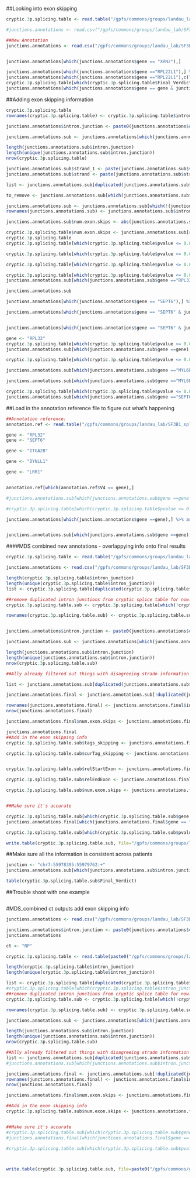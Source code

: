 

##Looking into exon skipping 

```r
cryptic.3p.splicing.table <- read.table("/gpfs/commons/groups/landau_lab/SF3B1_splice_project/9.Splice_pipeline_example_run/CH259/output_files/diff_transcript_output/merge_final_output/logOR_within_cell_type_ALT_3P_Junctions_with_threshold_info.txt")

#junctions.annotations <- read.csv("/gpfs/commons/groups/landau_lab/SF3B1_splice_project/9.Splice_pipeline_example_run/CH259/output_files/leafcutter_outputs/CH259_output/CH259_all.introns.info.w.primary.annotations.txt")

##New Annotation
junctions.annotations <- read.csv("/gpfs/commons/groups/landau_lab/SF3B1_splice_project/9.Splice_pipeline_example_run/CH259/output_files/leafcutter_outputs/CH259_output/CH259_all.introns.info.w.primary.annotations.w.skipping.csv")


junctions.annotations[which(junctions.annotations$gene == "XRN2"),]
```


```r
junctions.annotations[which(junctions.annotations$gene =="RPL22L1"),] %>% arrange(five_prime)
junctions.annotations[which(junctions.annotations$gene =="RPL22L1"),c("chr","start","end","strand_1","five_prime","three_prime","gene","verdict","relStart","relEnd","startClass","endClass")] %>% arrange(five_prime)
cryptic.3p.splicing.table[which(cryptic.3p.splicing.table$Final_Verdict =="Canonical" & cryptic.3p.splicing.table$pvalue <= 0.05),]
junctions.annotations[which(junctions.annotations$gene == gene & junctions.annotations$five_prime == "108216411" ),c("chr","start","end","strand_1","five_prime","three_prime","gene","verdict","relStart","relEnd","startClass","endClass")] %>% arrange(desc(three_prime))
```


##Adding exon skipping information
```r

cryptic.3p.splicing.table
rownames(cryptic.3p.splicing.table) <- cryptic.3p.splicing.table$intron_junction

junctions.annotations$intron.junction <- paste0(junctions.annotations$chr,":",junctions.annotations$start,":",junctions.annotations$end,":",junctions.annotations$strand)

junctions.annotations.sub <- junctions.annotations[which(junctions.annotations$intron.junction %in% intersect(cryptic.3p.splicing.table$intron_junction,junctions.annotations$intron.junction )),]

length(junctions.annotations.sub$intron.junction)
length(unique(junctions.annotations.sub$intron.junction))
nrow(cryptic.3p.splicing.table)

junctions.annotations.sub$strand_1 <- paste(junctions.annotations.sub$strand_1)
junctions.annotations.sub$strand <- paste(junctions.annotations.sub$strand)

list <- junctions.annotations.sub[duplicated(junctions.annotations.sub$intron.junction), ]$intron.junction

to_remove <- junctions.annotations.sub[which(junctions.annotations.sub$intron.junction %in% list & (junctions.annotations.sub$strand != junctions.annotations.sub$strand_1)),]$X

junctions.annotations.sub <- junctions.annotations.sub[which(!(junctions.annotations.sub$X %in% to_remove)),]
rownames(junctions.annotations.sub) <- junctions.annotations.sub$intron.junction

junctions.annotations.sub$num.exon.skips <- abs(junctions.annotations.sub$relStartExon_skipping - junctions.annotations.sub$relEndExon_skipping)

cryptic.3p.splicing.table$num.exon.skips <- junctions.annotations.sub[rownames(cryptic.3p.splicing.table),]$num.exon.skips
cryptic.3p.splicing.table
cryptic.3p.splicing.table[which(cryptic.3p.splicing.table$pvalue <= 0.05 & cryptic.3p.splicing.table$num.exon.skips >0),]
```


```r
cryptic.3p.splicing.table[which(cryptic.3p.splicing.table$pvalue <= 0.05 & cryptic.3p.splicing.table$num.exon.skips >0),] %>% arrange(desc(num.exon.skips))
```

```r
cryptic.3p.splicing.table[which(cryptic.3p.splicing.table$pvalue <= 0.05 & cryptic.3p.splicing.table$num.exon.skips >0),] %>% arrange(desc(num.exon.skips))
```

```r
cryptic.3p.splicing.table[which(cryptic.3p.splicing.table$pvalue <= 0.05 & cryptic.3p.splicing.table$num.exon.skips >0 & cryptic.3p.splicing.table$gene =="RPL32"),] %>% arrange(five_prime)
junctions.annotations.sub[which(junctions.annotations.sub$gene =="RPL32"),c("chr","start","end","strand_1","five_prime","three_prime","gene","verdict","relStart","relEnd","startClass","endClass")] %>% arrange(five_prime)
```

```r
junctions.annotations.sub
```


```r
junctions.annotations[which(junctions.annotations$gene == "SEPT6"),] %>% arrange(desc(relStartExon_skipping))

junctions.annotations[which(junctions.annotations$gene == "SEPT6" & junctions.annotations$end == 119629317),] %>% arrange(end)


junctions.annotations[which(junctions.annotations$gene == "SEPT6" & junctions.annotations$end == 119629317),c("chr","start","end","gene","verdict","relStartExon_skipping","relEndExon_skipping")] %>% arrange(start)
```


```r
gene <- "RPL32"
cryptic.3p.splicing.table[which(cryptic.3p.splicing.table$pvalue <= 0.05 & cryptic.3p.splicing.table$num.exon.skips >0 & cryptic.3p.splicing.table$gene ==gene),] %>% arrange(five_prime)
junctions.annotations.sub[which(junctions.annotations.sub$gene ==gene),c("chr","start","end","strand_1","five_prime","three_prime","gene","verdict","relStart","relEnd","startClass","endClass","relStartExon_skipping","relEndExon_skipping")] %>% arrange(five_prime)
```


```r
cryptic.3p.splicing.table[which(cryptic.3p.splicing.table$pvalue <= 0.05 & cryptic.3p.splicing.table$num.exon.skips >0 & cryptic.3p.splicing.table$gene =="MYL6B"),]

junctions.annotations.sub[which(junctions.annotations.sub$gene =="MYL6B"),c("chr","start","end","strand_1","five_prime","three_prime","gene","verdict","relStart","relEnd","startClass","endClass")] %>% arrange(five_prime)

```


```r
junctions.annotations.sub[which(junctions.annotations.sub$gene =="MYL6B"),]
```


```r
cryptic.3p.splicing.table[which(cryptic.3p.splicing.table$pvalue <= 0.05 & cryptic.3p.splicing.table$num.exon.skips > 0 & cryptic.3p.splicing.table$gene =="SEPT6"),] %>% arrange(five_prime)
junctions.annotations.sub[which(junctions.annotations.sub$gene =="SEPT6"),c("chr","start","end","strand_1","five_prime","three_prime","gene","verdict","relStart","relEnd","startClass","endClass")] %>% arrange(five_prime)
```

##Load in the annotation reference file to figure out what's happening 

```r
##Annotation reference:
annotation.ref <- read.table("/gpfs/commons/groups/landau_lab/SF3B1_splice_project/ONT_Splice_Pipeline/bin/annotation_reference/leafviz_all_introns.bed.gz")

gene <- "RPL32"
gene <- "SEPT6"

gene <- "ITGA2B"

gene <- "DYNLL1"

gene <- "LRR1"


annotation.ref[which(annotation.ref$V4 == gene),]

#junctions.annotations.sub[which(junctions.annotations.sub$gene ==gene & junctions.annotations.sub$startClass == "main" & junctions.annotations.sub$endClass == "main"),] %>% arrange(five_prime)

#cryptic.3p.splicing.table[which(cryptic.3p.splicing.table$pvalue <= 0.05 & cryptic.3p.splicing.table$num.exon.skips >0 & cryptic.3p.splicing.table$gene ==gene),] %>% arrange(five_prime)

junctions.annotations[which(junctions.annotations$gene ==gene),] %>% arrange(five_prime)


junctions.annotations.sub[which(junctions.annotations.sub$gene ==gene),c("chr","start","end","strand_1","five_prime","three_prime","gene","verdict","relStart","relEnd","startClass","endClass")] %>% arrange(three_prime)
```


####MDS combined new annotations - overlappying info onto final results 

```r
cryptic.3p.splicing.table <- read.table("/gpfs/commons/groups/landau_lab/SF3B1_splice_project/7.Permutation_junction_output/6.Comb_patients_2WT/5_read_threshold/MDS_P5_P6/logOR_within_cell_type_ALT_3P_Junctions_with_threshold_info.txt") 

junctions.annotations <- read.csv("/gpfs/commons/groups/landau_lab/SF3B1_splice_project/9.Splice_pipeline_example_run/MDS_P5_P6_2WT/5_read_threshold/diff_transcript_combined_merge_counts_2WT/combined_metadata/annotations_MDS_combined.csv")

length(cryptic.3p.splicing.table$intron_junction)
length(unique(cryptic.3p.splicing.table$intron_junction))
list <- cryptic.3p.splicing.table[duplicated(cryptic.3p.splicing.table$intron_junction), ]$intron_junction

##remove duplicated intron junctions from cryptic splice table for now. 
cryptic.3p.splicing.table.sub <- cryptic.3p.splicing.table[which(!cryptic.3p.splicing.table$intron_junction %in% list),]

rownames(cryptic.3p.splicing.table.sub) <- cryptic.3p.splicing.table.sub$intron_junction


junctions.annotations$intron.junction <- paste0(junctions.annotations$chr,":",junctions.annotations$start,":",junctions.annotations$end,":",junctions.annotations$strand)

junctions.annotations.sub <- junctions.annotations[which(junctions.annotations$intron.junction %in% intersect(cryptic.3p.splicing.table.sub$intron_junction,junctions.annotations$intron.junction )),]

length(junctions.annotations.sub$intron.junction)
length(unique(junctions.annotations.sub$intron.junction))
nrow(cryptic.3p.splicing.table.sub)

##Ally already filtered out things with disagreeing stradn information

list <- junctions.annotations.sub[duplicated(junctions.annotations.sub$intron.junction), ]$intron.junction

junctions.annotations.final <- junctions.annotations.sub[!duplicated(junctions.annotations.sub$intron.junction),]

rownames(junctions.annotations.final) <- junctions.annotations.final$intron.junction
nrow(junctions.annotations.final)

junctions.annotations.final$num.exon.skips <- junctions.annotations.final$relStartExon_skipping - junctions.annotations.final$relEndExon_skipping

junctions.annotations.final
##Add in the exon skipping info
cryptic.3p.splicing.table.sub$tags_skipping <- junctions.annotations.final[rownames(cryptic.3p.splicing.table.sub),]$tags_skipping

cryptic.3p.splicing.table.sub$curTag_skipping <- junctions.annotations.final[rownames(cryptic.3p.splicing.table.sub),]$curTag_skipping


cryptic.3p.splicing.table.sub$relStartExon <- junctions.annotations.final[rownames(cryptic.3p.splicing.table.sub),]$relStartExon_skipping

cryptic.3p.splicing.table.sub$relEndExon <- junctions.annotations.final[rownames(cryptic.3p.splicing.table.sub),]$relEndExon_skipping

cryptic.3p.splicing.table.sub$num.exon.skips <- junctions.annotations.final[rownames(cryptic.3p.splicing.table.sub),]$num.exon.skips


##Make sure it's accurate

cryptic.3p.splicing.table.sub[which(cryptic.3p.splicing.table.sub$gene == "RPL32"),] %>% arrange(intron_junction)
junctions.annotations.final[which(junctions.annotations.final$gene == "RPL32"),] %>% arrange(intron.junction)

cryptic.3p.splicing.table.sub[which(cryptic.3p.splicing.table.sub$pvalue <= 0.05 & cryptic.3p.splicing.table.sub$num.exon.skips >0),] %>% arrange(desc(num.exon.skips))

write.table(cryptic.3p.splicing.table.sub, file="/gpfs/commons/groups/landau_lab/SF3B1_splice_project/7.Permutation_junction_output/6.Comb_patients_2WT/5_read_threshold/MDS_P5_P6/logOR_within_cell_type_ALT_3P_Junctions_with_threshold_and_exon.skipping_info.txt")
```

##Make sure all the information is consistent across patients 
```r
junction <- "chr7:55978395:55979762:+"
junctions.annotations.sub[which(junctions.annotations.sub$intron.junction ==junction),]
```


```r
table(cryptic.3p.splicing.table.sub$Final_Verdict)
```


##Trouble shoot with one example
```r

```


#MDS_combined ct outputs add exon skipping info

```r
junctions.annotations <- read.csv("/gpfs/commons/groups/landau_lab/SF3B1_splice_project/9.Splice_pipeline_example_run/MDS_P5_P6_2WT/5_read_threshold/diff_transcript_combined_merge_counts_2WT/combined_metadata/annotations_MDS_combined.csv")

junctions.annotations$intron.junction <- paste0(junctions.annotations$chr,":",junctions.annotations$start,":",junctions.annotations$end,":",junctions.annotations$strand)
junctions.annotations
```

```r

ct <- "NP"

cryptic.3p.splicing.table <- read.table(paste0("/gpfs/commons/groups/landau_lab/SF3B1_splice_project/7.Permutation_junction_output/7.Comb_patients_ind_celltype_merge_counts_2WT/MDS_P5_P6/",ct,"/logOR_within_cell_type_ALT_3P_Junctions_with_threshold_info.txt"))

length(cryptic.3p.splicing.table$intron_junction)
length(unique(cryptic.3p.splicing.table$intron_junction))

list <- cryptic.3p.splicing.table[duplicated(cryptic.3p.splicing.table$intron_junction), ]$intron_junction
#cryptic.3p.splicing.table[which(cryptic.3p.splicing.table$intron_junction %in% list), ] %>% arrange(intron_junction)
##remove duplicated intron junctions from cryptic splice table for now. 
cryptic.3p.splicing.table.sub <- cryptic.3p.splicing.table[which(!cryptic.3p.splicing.table$intron_junction %in% list),]

rownames(cryptic.3p.splicing.table.sub) <- cryptic.3p.splicing.table.sub$intron_junction

junctions.annotations.sub <- junctions.annotations[which(junctions.annotations$intron.junction %in% intersect(cryptic.3p.splicing.table.sub$intron_junction,junctions.annotations$intron.junction)),]

length(junctions.annotations.sub$intron.junction)
length(unique(junctions.annotations.sub$intron.junction))
nrow(cryptic.3p.splicing.table.sub)

##Ally already filtered out things with disagreeing stradn information
list <- junctions.annotations.sub[duplicated(junctions.annotations.sub$intron.junction), ]$intron.junction
#junctions.annotations.sub[which(junctions.annotations.sub$intron.junction %in% list),] %>% arrange(intron.junction)

junctions.annotations.final <- junctions.annotations.sub[!duplicated(junctions.annotations.sub$intron.junction),]
rownames(junctions.annotations.final) <- junctions.annotations.final$intron.junction
nrow(junctions.annotations.final)

junctions.annotations.final$num.exon.skips <- junctions.annotations.final$relStartExon_skipping - junctions.annotations.final$relEndExon_skipping

##Add in the exon skipping info
cryptic.3p.splicing.table.sub$num.exon.skips <- junctions.annotations.final[rownames(cryptic.3p.splicing.table.sub),]$num.exon.skips


##Make sure it's accurate
#cryptic.3p.splicing.table.sub[which(cryptic.3p.splicing.table.sub$gene == "RPL32"),] %>% arrange(intron_junction)
#junctions.annotations.final[which(junctions.annotations.final$gene == "RPL32"),] %>% arrange(intron.junction)

#cryptic.3p.splicing.table.sub[which(cryptic.3p.splicing.table.sub$pvalue <= 0.05 & cryptic.3p.splicing.table.sub$num.exon.skips >0),] %>% arrange(desc(num.exon.skips))



write.table(cryptic.3p.splicing.table.sub, file=paste0("/gpfs/commons/groups/landau_lab/SF3B1_splice_project/7.Permutation_junction_output/7.Comb_patients_ind_celltype_merge_counts_2WT/MDS_P5_P6/",ct,"/logOR_within_cell_type_ALT_3P_Junctions_with_threshold_and_exon.skipping_info.txt"))



```


